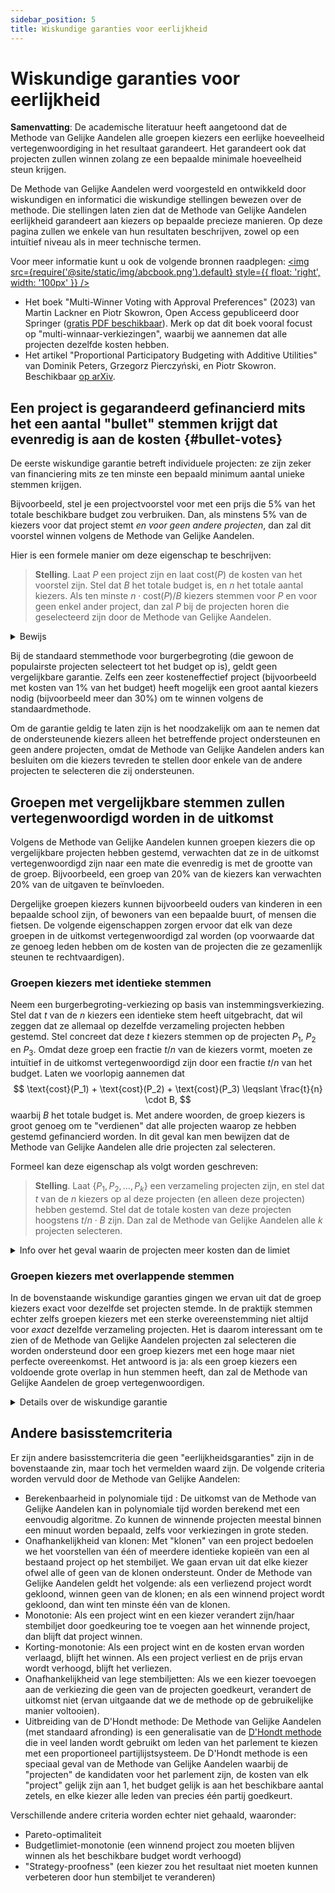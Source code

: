 ```yaml
---
sidebar_position: 5
title: Wiskundige garanties voor eerlijkheid
---
```



# Wiskundige garanties voor eerlijkheid

<head>
<link rel="stylesheet" href="https://cdn.jsdelivr.net/npm/katex@0.13.24/dist/katex.min.css" integrity="sha384-odtC+0UGzzFL/6PNoE8rX/SPcQDXBJ+uRepguP4QkPCm2LBxH3FA3y+fKSiJ+AmM" crossorigin="anonymous"/>
</head>

<div class="summary">
<b>Samenvatting</b>:
De academische literatuur heeft aangetoond dat de Methode van Gelijke Aandelen alle groepen kiezers een eerlijke hoeveelheid vertegenwoordiging in het resultaat garandeert. Het garandeert ook dat projecten zullen winnen zolang ze een bepaalde minimale hoeveelheid steun krijgen.
</div>

De Methode van Gelijke Aandelen werd voorgesteld en ontwikkeld door wiskundigen en informatici die wiskundige stellingen bewezen over de methode. Die stellingen laten zien dat de Methode van Gelijke Aandelen eerlijkheid garandeert aan kiezers op bepaalde precieze manieren. Op deze pagina zullen we enkele van hun resultaten beschrijven, zowel op een intuïtief niveau als in meer technische termen.

Voor meer informatie kunt u ook de volgende bronnen raadplegen:
[<img src={require('@site/static/img/abcbook.png').default} style={{ float: 'right', width: '100px' }} />](https://link.springer.com/book/10.1007/978-3-031-09016-5)

* Het boek "Multi-Winner Voting with Approval Preferences" (2023) van Martin Lackner en Piotr Skowron, Open Access gepubliceerd door Springer ([gratis PDF beschikbaar](https://link.springer.com/book/10.1007/978-3-031-09016-5)). Merk op dat dit boek vooral focust op "multi-winnaar-verkiezingen", waarbij we aannemen dat alle projecten dezelfde kosten hebben.
* Het artikel "Proportional Participatory Budgeting with Additive Utilities" van Dominik Peters, Grzegorz Pierczyński, en Piotr Skowron. Beschikbaar [op arXiv](https://arxiv.org/abs/2008.13276).

## Een project is gegarandeerd gefinancierd mits het een aantal "bullet" stemmen krijgt dat evenredig is aan de kosten {#bullet-votes}

De eerste wiskundige garantie betreft individuele projecten: ze zijn zeker van financiering mits ze ten minste een bepaald minimum aantal unieke stemmen krijgen.

Bijvoorbeeld, stel je een projectvoorstel voor met een prijs die 5% van het totale beschikbare budget zou verbruiken. Dan, als minstens 5% van de kiezers voor dat project stemt _en voor geen andere projecten_, dan zal dit voorstel winnen volgens de Methode van Gelijke Aandelen.

Hier is een formele manier om deze eigenschap te beschrijven:

> **Stelling**. Laat $P$ een project zijn en laat $\text{cost}(P)$ de kosten van het voorstel zijn. Stel dat $B$ het totale budget is, en $n$ het totale aantal kiezers. Als ten minste $n \cdot \text{cost}(P)/B$ kiezers stemmen voor $P$ en voor geen enkel ander project, dan zal $P$ bij de projecten horen die geselecteerd zijn door de Methode van Gelijke Aandelen.

<details className="proof">
<summary>Bewijs</summary>

Elk van de kiezers die alleen voor $P$ stemde krijgt aan het begin van de berekening van de methode een budgetaandeel van ten minste $B/n$ toegewezen. (Het kan meer zijn dan $B/n$ omdat we de methode [afronden](../implementation/completion).)

Daarom is het totale bedrag van het budget dat is toegewezen aan kiezers die alleen voor $P$ stemmen ten minste
$$
\underbrace{n \cdot \frac{\text{cost}(P)}{B}}_{\text{aantal kiezers}} \cdot \underbrace{\frac{B}{n}}_{\text{budgetaandeel}} = \text{cost}(P).
$$

Volgens de definitie van de Methode van Gelijke Aandelen eindigt het alleen wanneer er geen projecten meer betaald kunnen worden door hun ondersteuners. Maar dat betekent dat $P$ bij de geselecteerde projecten moet horen, omdat de kiezers die alleen voor $P$ stemmen al hun geld behouden totdat $P$ is geselecteerd, 
en dus is $P$ altijd betaalbaar.
</details>

Bij de standaard stemmethode voor burgerbegroting (die gewoon de populairste projecten selecteert tot het budget op is), geldt geen vergelijkbare garantie. Zelfs een zeer kosteneffectief project (bijvoorbeeld met kosten van 1% van het budget) heeft mogelijk een groot aantal kiezers nodig (bijvoorbeeld meer dan 30%) om te winnen volgens de standaardmethode.

Om de garantie geldig te laten zijn is het noodzakelijk om aan te nemen dat de ondersteunende kiezers alleen het betreffende project ondersteunen en geen andere projecten, omdat de Methode van Gelijke Aandelen anders kan besluiten om die kiezers tevreden te stellen door enkele van de andere projecten te selecteren die zij ondersteunen.

## Groepen met vergelijkbare stemmen zullen vertegenwoordigd worden in de uitkomst

Volgens de Methode van Gelijke Aandelen kunnen groepen kiezers die op vergelijkbare projecten hebben gestemd, verwachten dat ze in de uitkomst vertegenwoordigd zijn naar een mate die evenredig is met de grootte van de groep. Bijvoorbeeld, een groep van 20% van de kiezers kan verwachten 20% van de uitgaven te beïnvloeden.

Dergelijke groepen kiezers kunnen bijvoorbeeld ouders van kinderen in een bepaalde school zijn, of bewoners van een bepaalde buurt, of mensen die fietsen. De volgende eigenschappen zorgen ervoor dat elk van deze groepen in de uitkomst vertegenwoordigd zal worden (op voorwaarde dat ze genoeg leden hebben om de kosten van de projecten die ze gezamenlijk steunen te rechtvaardigen).

### Groepen kiezers met identieke stemmen

Neem een burgerbegroting-verkiezing op basis van instemmingsverkiezing.
Stel dat $t$ van de $n$ kiezers een identieke stem heeft uitgebracht, dat wil zeggen dat ze allemaal op dezelfde verzameling projecten hebben gestemd.
Stel concreet dat deze $t$ kiezers stemmen op de projecten $P_1$, $P_2$ en $P_3$.
Omdat deze groep een fractie $t/n$ van de kiezers vormt, moeten ze intuïtief in de uitkomst vertegenwoordigd zijn door een fractie $t/n$ van het budget.
Laten we voorlopig aannemen dat 
$$
\text{cost}(P_1) + \text{cost}(P_2) + \text{cost}(P_3) \leqslant \frac{t}{n} \cdot B,
$$
waarbij $B$ het totale budget is. Met andere woorden, de groep kiezers is groot genoeg om te "verdienen" dat alle projecten waarop ze hebben gestemd gefinancierd worden.
In dit geval kan men bewijzen dat de Methode van Gelijke Aandelen alle drie projecten zal selecteren.

Formeel kan deze eigenschap als volgt worden geschreven:

> **Stelling**. Laat $\{P_1, P_2, \ldots, P_k\}$ een verzameling projecten zijn, en stel dat $t$ van de $n$ kiezers op al deze projecten (en alleen deze projecten) hebben gestemd. Stel dat de totale kosten van deze projecten hoogstens $t/n \cdot B$ zijn. Dan zal de Methode van Gelijke Aandelen alle $k$ projecten selecteren.

<details>
<summary>
    Info over het geval waarin de projecten meer kosten dan de limiet
</summary>

Men kan ook een vergelijkbare garantie bewijzen als de groep kiezers een verzameling projecten goedkeurt die in totaal meer dan $t/n \cdot B$ kost. Stel dat $t$ kiezers precies stemmen voor de projecten $P_1$, $P_2$, $P_3$ en $P_4$. Stel dat
$$
\text{cost}(P_1) + \text{cost}(P_2) + \text{cost}(P_3) + \text{cost}(P_4) > \frac{t}{n} \cdot B.
$$
Dan zal de Methode van Gelijke Aandelen sommige van deze projecten selecteren die samen "ongeveer" $t/n \cdot B$ kosten.

> **Stelling**. Laat $T = \{P_1, P_2, \ldots, P_k\}$ een verzameling projecten zijn, en stel dat $t$ van de $n$ kiezers voor al deze projecten (en alleen deze projecten) hebben gestemd. Dan zal de Methode van Gelijke Aandelen een subset $T' \subseteq T$ van projecten selecteren zodat voor elk project $P^* \in T$ dat niet door de Methode is geselecteerd 
geldt dat $\sum_{P \in T'} \text{cost}(P) + \text{cost}(P^*) > t/n \cdot B$.

</details>

### Groepen kiezers met overlappende stemmen

In de bovenstaande wiskundige garanties gingen we ervan uit dat de groep kiezers exact voor dezelfde set projecten stemde. In de praktijk stemmen echter zelfs groepen kiezers met een sterke overeenstemming niet altijd voor *exact* dezelfde verzameling projecten. Het is daarom interessant om te zien of de Methode van Gelijke Aandelen projecten zal selecteren die worden ondersteund door een groep kiezers met een hoge maar niet perfecte overeenkomst. Het antwoord is ja: als een groep kiezers een voldoende grote overlap in hun stemmen heeft, dan zal de Methode van Gelijke Aandelen de groep vertegenwoordigen.

<details>
<summary>Details over de wiskundige garantie</summary>

Neem een burgerbegroting-verkiezing op basis van instemmingsverkiezing. 
Over het algemeen, als \(T = \{P_1, P_2, \ldots, P_k\}\) een verzameling projecten is, schrijven we \(\text{cost}(T) = \text{cost}(P_1) + \text{cost}(P_2) + \ldots + \text{cost}(P_k)\) voor de totale kosten van de projecten in \(T\).
Stel dat een groep van \(t\) kiezers alle projecten in de verzameling \(T\) goedkeurt, maar dat sommige van de kiezers ook enkele andere projecten goedkeuren die niet in \(T\) zitten.
Veronderstel dat \(\text{cost}(T)\leqslant t/n \cdot B\) (zodat de groep kiezers alle projecten in \(T\) kan "betalen" met alleen de budgetaandelen van de leden van de groep).
Dan garandeert de Methode van Gelijke Aandelen dat ten minste één van de \(t\) kiezers voldoende vertegenwoordigd zal zijn in het resultaat \(W\): dit betekent dat er een lid \(i\) van de groep bestaat (die stemde voor de verzameling projecten \(A_i\) (inclusief alle projecten in \(T\), dus \(T \subseteq A_i\)) met
$$
\text{cost}(A_i \cap W) \geqslant \text{cost}(T) - \text{cost}(P_j) \qquad \text{voor een bepaalde \(P_j \in T\)}.
$$
In deze uitdrukking staat \(A_i \cap W\) voor de verzameling projecten die zowel door kiezer \(i\) worden goedgekeurd als die zijn opgenomen in het resultaat \(W\).

Deze eigenschap wordt in de academische literatuur "uitgebreide gerechtvaardigde vertegenwoordiging tot één project" genoemd. Meer details zijn te vinden in het paper van [Peters et al. (2021)](https://arxiv.org/abs/2008.13276).
</details>

## Andere basisstemcriteria

Er zijn andere basisstemcriteria die geen "eerlijkheidsgaranties" zijn in de bovenstaande zin, maar toch het vermelden waard zijn. De volgende criteria worden vervuld door de Methode van Gelijke Aandelen:
<!-- * <SemiBold>Unanimiteit</SemiBold>: Als een project door alle kiezers wordt ondersteund, dan wint het (uitgaande van een instemmingsverkiezing). -->

* <SemiBold>Berekenbaarheid in polynomiale tijd </SemiBold>: De uitkomst van de Methode van Gelijke Aandelen kan in polynomiale tijd worden berekend met een eenvoudig algoritme. Zo kunnen de winnende projecten meestal binnen een minuut worden bepaald, zelfs voor verkiezingen in grote steden.
* <SemiBold>Onafhankelijkheid van klonen</SemiBold>: Met "klonen" van een project bedoelen we het voorstellen van één of meerdere identieke kopieën van een al bestaand project op het stembiljet. We gaan ervan uit dat elke kiezer ofwel alle of geen van de klonen ondersteunt. Onder de Methode van Gelijke Aandelen geldt het volgende: als een verliezend project wordt gekloond, winnen geen van de klonen; en als een winnend project wordt gekloond, dan wint ten minste één van de klonen.
* <SemiBold>Monotonie</SemiBold>: Als een project wint en een kiezer verandert zijn/haar stembiljet door goedkeuring toe te voegen aan het winnende project, dan blijft dat project winnen.
* <SemiBold>Korting-monotonie</SemiBold>: Als een project wint en de kosten ervan worden verlaagd, blijft het winnen. Als een project verliest en de prijs ervan wordt verhoogd, blijft het verliezen.
* <SemiBold>Onafhankelijkheid van lege stembiljetten</SemiBold>: Als we een kiezer toevoegen aan de verkiezing die geen van de projecten goedkeurt, verandert de uitkomst niet (ervan uitgaande dat we de methode op de gebruikelijke manier voltooien).
* <SemiBold>Uitbreiding van de D'Hondt methode</SemiBold>: De Methode van Gelijke Aandelen (met standaard afronding) is een generalisatie van de <a href="https://nl.wikipedia.org/wiki/Methode-D%27Hondt">D'Hondt methode</a> die in veel landen wordt gebruikt om leden van het parlement te kiezen met een proportioneel partijlijstsysteem. De D'Hondt methode is een speciaal geval van de Methode van Gelijke Aandelen waarbij de "projecten" de kandidaten voor het parlement zijn, de kosten van elk "project" gelijk zijn aan 1, het budget gelijk is aan het beschikbare aantal zetels, en elke kiezer alle leden van precies één partij goedkeurt.

Verschillende andere criteria worden echter niet gehaald, waaronder:
<ul style={{ listStyleType: '"\\2717  "' }}>
<li>Pareto-optimaliteit</li>
<li>Budgetlimiet-monotonie (een winnend project zou moeten blijven winnen als het beschikbare budget wordt verhoogd)</li>
<li>"Strategy-proofness" (een kiezer zou het resultaat niet moeten kunnen verbeteren door hun stembiljet te veranderen)</li>
</ul>
